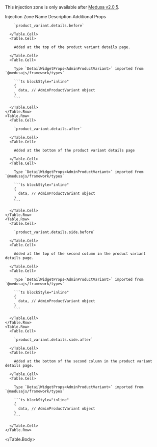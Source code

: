 
<Note>

This injection zone is only available after [Medusa v2.0.5](https://github.com/medusajs/medusa/releases/tag/v2.0.5).

</Note>

<Table>
  <Table.Header>
    <Table.Row>
      <Table.HeaderCell className="w-1/3">Injection Zone Name</Table.HeaderCell>
      <Table.HeaderCell className="w-1/3">Description</Table.HeaderCell>
      <Table.HeaderCell className="w-1/3">Additional Props</Table.HeaderCell>
    </Table.Row>
  </Table.Header>
  <Table.Body>
    <Table.Row>
      <Table.Cell>

        `product_variant.details.before`

      </Table.Cell>
      <Table.Cell>

        Added at the top of the product variant details page.

      </Table.Cell>
      <Table.Cell>
      
        Type `DetailWidgetProps<AdminProductVariant>` imported from `@medusajs/framework/types`

        ```ts blockStyle="inline"
        {
          data, // AdminProductVariant object
        }
        ```

      </Table.Cell>
    </Table.Row>
    <Table.Row>
      <Table.Cell>

        `product_variant.details.after`

      </Table.Cell>
      <Table.Cell>

        Added at the bottom of the product variant details page

      </Table.Cell>
      <Table.Cell>
      
        Type `DetailWidgetProps<AdminProductVariant>` imported from `@medusajs/framework/types`

        ```ts blockStyle="inline"
        {
          data, // AdminProductVariant object
        }
        ```

      </Table.Cell>
    </Table.Row>
    <Table.Row>
      <Table.Cell>

        `product_variant.details.side.before`

      </Table.Cell>
      <Table.Cell>

        Added at the top of the second column in the product variant details page.

      </Table.Cell>
      <Table.Cell>
      
        Type `DetailWidgetProps<AdminProductVariant>` imported from `@medusajs/framework/types`

        ```ts blockStyle="inline"
        {
          data, // AdminProductVariant object
        }
        ```

      </Table.Cell>
    </Table.Row>
    <Table.Row>
      <Table.Cell>

        `product_variant.details.side.after`

      </Table.Cell>
      <Table.Cell>

        Added at the bottom of the second column in the product variant details page.

      </Table.Cell>
      <Table.Cell>
      
        Type `DetailWidgetProps<AdminProductVariant>` imported from `@medusajs/framework/types`

        ```ts blockStyle="inline"
        {
          data, // AdminProductVariant object
        }
        ```

      </Table.Cell>
    </Table.Row>
  </Table.Body>
</Table>
